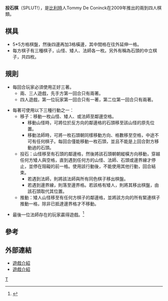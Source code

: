 '''投石棋'''（SPLUT!），是[[比利時|比利時]]人Tommy De Coninck在2009年推出的兩到四人棋類。

==棋具==

*5*5方格棋盤，然後四邊再加3格橫邊，其中間格在往外延伸一格。
*每方棋子有三種棋子，山怪、矮人、法師各一枚。另外有稱為石頭的中立棋子，共四枚。

==規則==
*每回合玩家必須使用正好三著。
**兩、三人遊戲，先手方第一回合只有兩著。
**四人遊戲，第一位玩家第一回合只有一著，第二位第一回合只有兩著。

*每著可使用以下三種行動之一：
**移子：移動一枚山怪、矮人、或法師至鄰邊空格。
***移動山怪時，可將位於反方向的鄰邊格的石頭移至該山怪的原先位置。
***移動法師時，可將一枚石頭朝同樣移動方向、格數移至空格，中途不可有任何棋子。每回合僅能移動一枚石頭，並且不能是上回合對方移動過的石頭。
**投石：山怪移至有石頭的鄰邊格，然後將該石頭朝朝縱橫方向移動，穿越任何方矮人與空格，直到遇到任何方的山怪、法師、石頭或邊界線才停止，並停在阻礙的前一格。使用該行動後，不能使用其他行動，回合結束。
***若遇到法師，則將該法師與所有同色棋子移出棋盤。
***若遇到邊界線，則落至邊界格。若該格有矮人，則將其移出棋盤，由該石頭取代其位置。
**推動：矮人山怪移至有任何方棋子的鄰邊格，並將該方向的所有緊連棋子推動一格，除非已抵達邊界格才不移動。

*最後一位法師存在的玩家贏得遊戲。<ref>{{Cite web |url=http://www.iggamecenter.com/info/en/splut.html |title=splut rules |access-date=2011-06-21 |archive-date=2020-06-29 |archive-url=https://web.archive.org/web/20200629193128/http://www.iggamecenter.com/info/en/splut.html |dead-url=no }}</ref>

==參考==
{{reflist}}

==外部連結==
*[http://heyjude0929.pixnet.net/blog/post/31253082  遊戲介紹] {{Wayback|url=http://heyjude0929.pixnet.net/blog/post/31253082 |date=20160904225139 }}
*[http://www.boardgamegeek.com/boardgame/64735/splut 遊戲介紹] {{Wayback|url=http://www.boardgamegeek.com/boardgame/64735/splut |date=20201124073659 }}

[[category:似象棋類遊戲|T]]